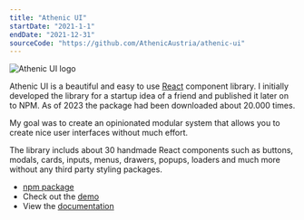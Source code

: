 ```yaml
---
title: "Athenic UI"
startDate: "2021-1-1"
endDate: "2021-12-31"
sourceCode: "https://github.com/AthenicAustria/athenic-ui"
---
```


![Athenic UI logo](/images/athenic-ui-logo.png)

Athenic UI is a beautiful and easy to use [React](https://react.dev/) component library.
I initially developed the library for a startup idea of a friend and published it later on to NPM.
As of 2023 the package had been downloaded about 20.000 times.

My goal was to create an opinionated modular system that allows you to create nice user interfaces without much effort.

The library includs about 30 handmade React components such as buttons, modals, cards, inputs, menus, drawers, popups, loaders and much more without any third party styling packages.

- [npm package](https://npmjs.com/athenic-ui)
- Check out the [demo](https://ui.athenic.at)
- View the [documentation](https://docs.athenic.at)
